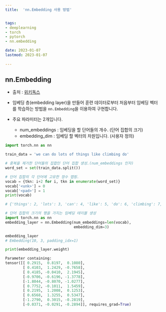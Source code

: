 ```yaml
---
title:  'nn.Embedding 사용 방법'


tags:
- deeplearning
- torch
- pytorch
- nn.embedding

date: 2023-01-07
lastmod: 2023-01-07
 
---
```



## nn.Embedding

- 출처 : [위키독스](https://wikidocs.net/64779)

- 임베딩 층(embedding layer)을 만들어 훈련 데이터로부터 처음부터 임베딩 벡터를 학습하는 방법을 `nn.Embedding`을 이용하여 구현합니다.

- 주요 파라미터는 2개입니다.
  - num_embeddings : 임베딩을 할 단어들의 개수. (단어 집합의 크기)
  - embedding_dim : 임베딩 할 벡터의 차원입니다. (사용자 정의)
  


```python
import torch.nn as nn

train_data = 'we can do lots of things like climbing do'

# 중복을 제거한 단어들의 집합인 단어 집합 생성.(num_embeddings 인자)
word_set = set(train_data.split())

# 단어 집합의 각 단어에 고유한 정수 맵핑.
vocab = {tkn: i+2 for i, tkn in enumerate(word_set)}
vocab['<unk>'] = 0
vocab['<pad>'] = 1
print(vocab)

# {'things': 2, 'lots': 3, 'can': 4, 'like': 5, 'do': 6, 'climbing': 7, 'of': 8, 'we': 9, '<unk>': 0, '<pad>': 1}
```

```python
# 단어 집합의 크기의 행을 가지는 임베딩 테이블 생성
import torch.nn as nn
embedding_layer = nn.Embedding(num_embeddings=len(vocab), 
                               embedding_dim=3)

embedding_layer
# Embedding(10, 3, padding_idx=1)
````

```python
print(embedding_layer.weight)

Parameter containing:
tensor([[ 0.2915,  0.8197,  0.1080],
        [ 0.4103,  1.2429, -0.7658],
        [ 0.4185, -0.0410,  2.1945],
        [-0.9706, -0.6196, -1.3778],
        [-1.8044, -0.8070, -1.0277],
        [ 0.7752, -0.1011,  1.5459],
        [ 0.2195,  1.2008,  0.1253],
        [ 0.6568,  1.3255,  0.5347],
        [-1.2790,  0.3015, -0.2819],
        [-0.0371, -0.0291, -0.2894]], requires_grad=True)
```